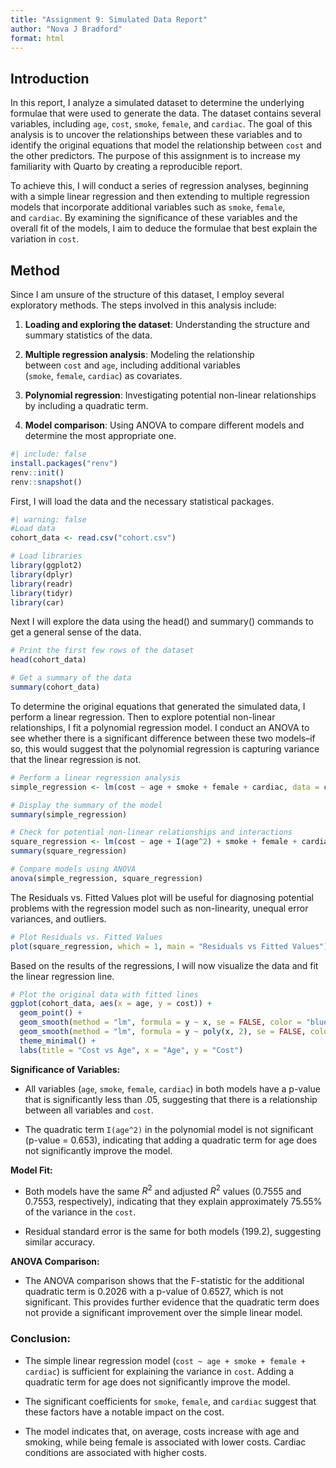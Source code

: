 ```yaml
---
title: "Assignment 9: Simulated Data Report"
author: "Nova J Bradford"
format: html
---
```


## Introduction

In this report, I analyze a simulated dataset to determine the underlying formulae that were used to generate the data. The dataset contains several variables, including `age`, `cost`, `smoke`, `female`, and `cardiac`. The goal of this analysis is to uncover the relationships between these variables and to identify the original equations that model the relationship between `cost` and the other predictors. The purpose of this assignment is to increase my familiarity with Quarto by creating a reproducible report.

To achieve this, I will conduct a series of regression analyses, beginning with a simple linear regression and then extending to multiple regression models that incorporate additional variables such as `smoke`, `female`, and `cardiac`. By examining the significance of these variables and the overall fit of the models, I aim to deduce the formulae that best explain the variation in `cost`.

## Method

Since I am unsure of the structure of this dataset, I employ several exploratory methods. The steps involved in this analysis include:

1.  **Loading and exploring the dataset**: Understanding the structure and summary statistics of the data.

2.  **Multiple regression analysis**: Modeling the relationship between `cost` and `age`, including additional variables (`smoke`, `female`, `cardiac`) as covariates.

3.  **Polynomial regression**: Investigating potential non-linear relationships by including a quadratic term.

4.  **Model comparison**: Using ANOVA to compare different models and determine the most appropriate one.

```r
#| include: false
install.packages("renv")
renv::init()
renv::snapshot()
```

First, I will load the data and the necessary statistical packages.

```r
#| warning: false
#Load data
cohort_data <- read.csv("cohort.csv")

# Load libraries
library(ggplot2)
library(dplyr)
library(readr)
library(tidyr)
library(car)
```

Next I will explore the data using the head() and summary() commands to get a general sense of the data.

```r
# Print the first few rows of the dataset
head(cohort_data)

# Get a summary of the data
summary(cohort_data)
```

To determine the original equations that generated the simulated data, I perform a linear regression. Then to explore potential non-linear relationships, I fit a polynomial regression model. I conduct an ANOVA to see whether there is a significant difference between these two models–if so, this would suggest that the polynomial regression is capturing variance that the linear regression is not.

```r
# Perform a linear regression analysis
simple_regression <- lm(cost ~ age + smoke + female + cardiac, data = cohort_data)

# Display the summary of the model
summary(simple_regression)

# Check for potential non-linear relationships and interactions
square_regression <- lm(cost ~ age + I(age^2) + smoke + female + cardiac, data = cohort_data)
summary(square_regression)

# Compare models using ANOVA
anova(simple_regression, square_regression)
```

The Residuals vs. Fitted Values plot will be useful for diagnosing potential problems with the regression model such as non-linearity, unequal error variances, and outliers.

```r
# Plot Residuals vs. Fitted Values
plot(square_regression, which = 1, main = "Residuals vs Fitted Values")
```

Based on the results of the regressions, I will now visualize the data and fit the linear regression line.

```r
# Plot the original data with fitted lines
ggplot(cohort_data, aes(x = age, y = cost)) +
  geom_point() +
  geom_smooth(method = "lm", formula = y ~ x, se = FALSE, color = "blue") +
  geom_smooth(method = "lm", formula = y ~ poly(x, 2), se = FALSE, color = "red") +
  theme_minimal() +
  labs(title = "Cost vs Age", x = "Age", y = "Cost")
```

**Significance of Variables:**

-   All variables (`age`, `smoke`, `female`, `cardiac`) in both models have a p-value that is significantly less than .05, suggesting that there is a relationship between all variables and `cost`.

-   The quadratic term `I(age^2)` in the polynomial model is not significant (p-value = 0.653), indicating that adding a quadratic term for age does not significantly improve the model.

**Model Fit:**

-   Both models have the same $R^2$ and adjusted $R^2$ values (0.7555 and 0.7553, respectively), indicating that they explain approximately 75.55% of the variance in the `cost`.

-   Residual standard error is the same for both models (199.2), suggesting similar accuracy.

**ANOVA Comparison:**

-   The ANOVA comparison shows that the F-statistic for the additional quadratic term is 0.2026 with a p-value of 0.6527, which is not significant. This provides further evidence that the quadratic term does not provide a significant improvement over the simple linear model.

### Conclusion:

-   The simple linear regression model (`cost ~ age + smoke + female + cardiac`) is sufficient for explaining the variance in `cost`. Adding a quadratic term for age does not significantly improve the model.

-   The significant coefficients for `smoke`, `female`, and `cardiac` suggest that these factors have a notable impact on the cost.

-   The model indicates that, on average, costs increase with age and smoking, while being female is associated with lower costs. Cardiac conditions are associated with higher costs.
